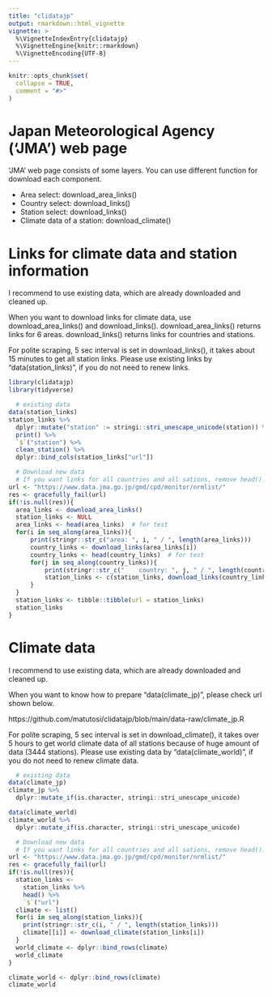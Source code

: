 ```yaml
---
title: "clidatajp"
output: rmarkdown::html_vignette
vignette: >
  %\VignetteIndexEntry{clidatajp}
  %\VignetteEngine{knitr::rmarkdown}
  %\VignetteEncoding{UTF-8}
---
```


```r
knitr::opts_chunk$set(
  collapse = TRUE,
  comment = "#>"
)
```

# Japan Meteorological Agency ('JMA') web page

'JMA' web page consists of some layers. 
You can use different function for download each component.

  - Area select: download_area_links()
  - Country select: download_links()
  - Station select: download_links()
  - Climate data of a station: download_climate()

# Links for climate data and station information

I recommend to use existing data, 
which are already downloaded and cleaned up. 

When you want to download links for climate data, 
use download_area_links() and download_links(). 
download_area_links() returns links for 6 areas. 
download_links() returns links for countries and stations. 

For polite scraping, 5 sec interval is set in download_links(), 
it takes about 15 minutes to get all station links. 
Please use existing links by "data(station_links)", 
if you do not need to renew links. 

```r
library(clidatajp)
library(tidyverse)
```

```r
  # existing data
data(station_links)
station_links %>%
  dplyr::mutate("station" := stringi::stri_unescape_unicode(station)) %>%
  print() %>%
  `$`("station") %>%
  clean_station() %>%
  dplyr::bind_cols(station_links["url"])

  # Download new data
  # If you want links for all countries and all sations, remove head().
url <- "https://www.data.jma.go.jp/gmd/cpd/monitor/nrmlist/"
res <- gracefully_fail(url)
if(!is.null(res)){
  area_links <- download_area_links()
  station_links <- NULL
  area_links <- head(area_links)  # for test
  for(i in seq_along(area_links)){
      print(stringr::str_c("area: ", i, " / ", length(area_links)))
      country_links <- download_links(area_links[i])
      country_links <- head(country_links)  # for test
      for(j in seq_along(country_links)){
          print(stringr::str_c("    country: ", j, " / ", length(country_links)))
          station_links <- c(station_links, download_links(country_links[j]))
      }
  }
  station_links <- tibble::tibble(url = station_links)
  station_links
}
```

# Climate data

I recommend to use existing data, 
which are already downloaded and cleaned up. 

When you want to know how to prepare "data(climate_jp)", 
please check url shown below. 

https://github.com/matutosi/clidatajp/blob/main/data-raw/climate_jp.R

For polite scraping, 5 sec interval is set in download_climate(), 
it takes over 5 hours to get world climate data of all stations 
because of huge amount of data (3444 stations). 
Please use existing data by "data(climate_world)", 
if you do not need to renew climate data. 

```r
  # existing data
data(climate_jp)
climate_jp %>%
  dplyr::mutate_if(is.character, stringi::stri_unescape_unicode)

data(climate_world)
climate_world %>%
  dplyr::mutate_if(is.character, stringi::stri_unescape_unicode)

  # Download new data
  # If you want links for all countries and all sations, remove head().
url <- "https://www.data.jma.go.jp/gmd/cpd/monitor/nrmlist/"
res <- gracefully_fail(url)
if(!is.null(res)){
  station_links <-
    station_links %>%
    head() %>%
    `$`("url")
  climate <- list()
  for(i in seq_along(station_links)){
    print(stringr::str_c(i, " / ", length(station_links)))
    climate[[i]] <- download_climate(station_links[i])
  }
  world_climate <- dplyr::bind_rows(climate)
  world_climate
}

climate_world <- dplyr::bind_rows(climate)
climate_world
```
